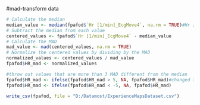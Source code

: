 #mad-transform data
```{r}
 
# Calculate the median
median_value <- median(fpafod$`Hr [1/min]_EcgMove4`, na.rm = TRUE)#Hr [1/min]_ecgMove4 #`Hr [1/min]_EcgMove4`
# Subtract the median from each value
centered_values <- fpafod$`Hr [1/min]_EcgMove4` - median_value
# Calculate the MAD
mad_value <- mad(centered_values, na.rm = TRUE)
# Normalize the centered values by dividing by the MAD
normalized_values <- centered_values / mad_value
fpafod$HR_mad <- normalized_values

#throw out values that are more than 3 MAD different from the median
fpafod$HR_mad <- ifelse(fpafod$HR_mad > 5, NA, fpafod$HR_mad)#changed this to value 5 with VP 52! (VP 53-60 had value 3)
fpafod$HR_mad <- ifelse(fpafod$HR_mad < -5, NA, fpafod$HR_mad)

write_csv(fpafod, file = "D:/Datamost/ExperienceMapsDataset.csv")


```